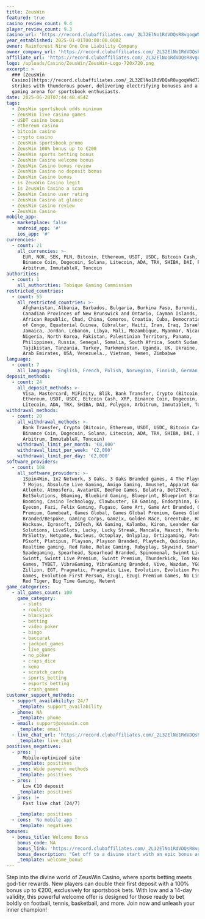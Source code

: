```yaml
---
title: ZeusWin
featured: true
casino_review_count: 9.4
player_review_count: 9.3
casino_url: 'https://record.clubaffiliates.com/_2L32ElNo1RdVDQsR8vgoqWNd7ZgqdRLk/1/'
year_established: 2025-01-01T00:00:00.000Z
owner: Rainforest Nine One One Liability Company
owner_company_url: 'https://record.clubaffiliates.com/_2L32ElNo1RdVDQsR8vgoqWNd7ZgqdRLk/1/'
affiliate_url: 'https://record.clubaffiliates.com/_2L32ElNo1RdVDQsR8vgoqWNd7ZgqdRLk/1/'
logo: /uploads/Casino/ZeusWin/ZeusWin-Logo-720x720.png
excerpt: >
  ### [ZeusWin
  Casino](https://record.clubaffiliates.com/_2L32ElNo1RdVDQsR8vgoqWNd7ZgqdRLk/1/)
  strikes with thunderous power, delivering electrifying bonuses and a modern
  gaming arena for sportsbook enthusiasts.
date: 2025-06-28T07:44:48.454Z
tags:
  - ZeusWin sportsbook odds minimum
  - ZeusWin live casino games
  - USDT casino bonus
  - ethereum casino
  - bitcoin casino
  - crypto casino
  - ZeusWin sportsbook promo
  - ZeusWin 100% bonus up to €200
  - ZeusWin sports betting bonus
  - ZeusWin Casino welcome bonus
  - ZeusWin Casino bonus review
  - ZeusWin Casino no deposit bonus
  - ZeusWin Casino bonus
  - is ZeusWin Casino legit
  - is ZeusWin Casino a scam
  - ZeusWin Casino user rating
  - ZeusWin Casino at glance
  - ZeusWin Casino review
  - ZeusWin Casino
mobile_app:
  - marketplace: false
    android_app: '#'
    ios_app: '#'
currencies:
  - count: 21
    all_currencies: >-
      EUR, NOK, SEK, PLN, Bitcoin, Ethereum, USDT, USDC, Bitcoin Cash, XRP,
      Binance Coin, Dogecoin, Solana, Litecoin, ADA, TRX, SHIBA, DAI, Polygon,
      Arbitrum, ImmutableX, Toncoin
authorities:
  - count: 1
    all_authorities: Tobique Gaming Commission
restricted_countries:
  - count: 55
    all_restricted_countries: >-
      Afghanistan, Albania, Barbados, Bulgaria, Burkina Faso, Burundi, Cameroon,
      Canadian Provinces of New Brunswick and Ontario, Cayman Islands, Central
      African Republic, Chad, China, Comoros, Croatia, Cuba, Democratic Republic
      of Congo, Equatorial Guinea, Gibraltar, Haiti, Iran, Iraq, Israel,
      Jamaica, Jordan, Lebanon, Libya, Mali, Mozambique, Myanmar, Nicaragua,
      Nigeria, North Korea, Pakistan, Palestinian Territory, Panama,
      Philippines, Russia, Senegal, Somalia, South Africa, South Sudan, Syria,
      Tajikistan, Tanzania, Turkey, Turkmenistan, Uganda, UK, Ukraine, United
      Arab Emirates, USA, Venezuela., Vietnam, Yemen, Zimbabwe
language:
  - count: 7
    all_language: 'English, French, Polish, Norwegian, Finnish, German, Swedish'
deposit_methods:
  - count: 24
    all_deposit_methods: >-
      Visa, Mastercard, MiFinity, Blik, Bank Transfer, Crypto (Bitcoin,
      Ethereum, USDT, USDC, Bitcoin Cash, XRP, Binance Coin, Dogecoin, Solana,
      Litecoin, ADA, TRX, SHIBA, DAI, Polygon, Arbitrum, ImmutableX, Toncoin)
withdrawal_methods:
  - count: 20
    all_withdrawal_methods: >-
      Bank Transfer, Crypto (Bitcoin, Ethereum, USDT, USDC, Bitcoin Cash, XRP,
      Binance Coin, Dogecoin, Solana, Litecoin, ADA, TRX, SHIBA, DAI, Polygon,
      Arbitrum, ImmutableX, Toncoin)
    withdrawal_limit_per_month: '€8,000'
    withdrawal_limit_per_week: '€2,000'
    withdrawal_limit_per_day: '€2,000'
software_providers:
  - count: 108
    all_software_providers: >-
      1Spin4Win, 1x2 Network, 3 Oaks, 3 Oaks Branded games, 4 The Player, 5 Men,
      7 Mojos, Absolute Live Gaming, Amigo Gaming, Amusnet, Apparat Gaming,
      Atlente, Atmosfera, AvatarUX, BeeFee Games, Belatra, Bet2Tech,
      BetSolutions, BGaming, Bluebird Gaming, Blueprint, Blueprint Branded,
      Booming, Casino Technology, Clawbuster, EA Gaming, Endorphina, Evoplay,
      Eyecon, Fazi, Felix Gaming, Fugaso, Game Art, Game Art Branded, Game Art
      Premium, Gamebeat, Games Global, Games Global Premium, Games Global
      Branded/Bespoke, Gaming Corps, Gamzix, Golden Race, Greentube, Habanero,
      Hacksaw, Igrosoft, IGTech, KA Gaming, Kalamba, Kiron, Leander Gaming, Live
      Solutions, LiveSlots, Lucky, Lucky Streak, Mancala, Mascot, Merkur, Mplay,
      MrSlotty, Netgame, Nucleus, Octoplay, Onlyplay, Ortizgaming, Pateplay,
      PGsoft, Platipus, Playson, Playson Branded, Playtech, Quickspin, RFranco,
      Realtime gaming, Red Rake, Relax Gaming, Rubyplay, Skywind, Smartsoft,
      Spadegaming, Spearhead, Spearhead Branded, Spinomenal, Swinnt Live,
      Swintt, Swintt Live Premium, Swintt Premium, Thunderkick, Tom Horn, Turbo
      Games, TVBET, VibraGaming, VibraGaming Branded, Vivo, Wazdan, YGGDrasil,
      Zillion, EGT, Pragmatic, Pragmatic Live, Evolution, Evolution Premium
      Games, Evolution First Person, Ezugi, Ezugi Premium Games, No Limit City,
      Red Tiger, Big Time Gaming, Netent
game_categories:
  - all_games_count: 100
    game_category:
      - slots
      - roulette
      - blackjack
      - betting
      - video_poker
      - bingo
      - baccarat
      - jackpot_games
      - live_games
      - no_poker
      - craps_dice
      - keno
      - scratch_cards
      - sports_betting
      - esports_betting
      - crash_games
customer_support_methods:
  - support_availability: 24/7
    _template: support_availability
  - phone: NA
    _template: phone
  - email: support@zeuswin.com
    _template: email
  - live_chat_url: 'https://record.clubaffiliates.com/_2L32ElNo1RdVDQsR8vgoqWNd7ZgqdRLk/1/'
    _template: live_chat
positives_negatives:
  - pros: |
      Mobile‑optimized site 
    _template: positives
  - pros: Wide payment methods
    _template: positives
  - pros: |
      Low €10 deposit 
    _template: positives
  - pros: |+
      Fast live chat (24/7)

    _template: positives
  - cons: 'No mobile app '
    _template: negatives
bonuses:
  - bonus_title: Welcome Bonus
    bonus_code: NA
    bonus_link: 'https://record.clubaffiliates.com/_2L32ElNo1RdVDQsR8vgoqWNd7ZgqdRLk/1/'
    bonus_description: "Get off to a divine start with an epic bonus across your first three deposits. Whether you're chasing legendary wins or just love a great deal, this is your golden opportunity to boost your bankroll and enjoy top slots!\n\n\U0001F525 1st Deposit – 150% up to € 600 + 100 FS (Rise of Olympus: Origins)\n\n\U0001F525 2nd Deposit – 120% up to € 500 + 50 FS (Rise of Olympus)\n\n\U0001F525 3rd Deposit – 100% up to € 400 + 50 FS (Myth)\n\nBoost your bankroll and spin your way to huge wins! \U0001F680\U0001F48E\n"
    _template: welcome_bonus
---
```


Step into the divine world of ZeusWin Casino, where sports betting meets god-tier rewards. New players can double their first deposit with a 100% bonus up to €200, exclusively for sportsbook bets. With low and a 14-day validity, this powerful welcome offer is designed for those ready to bet boldly on football, tennis, basketball, and more. Join now and unleash your inner champion!
